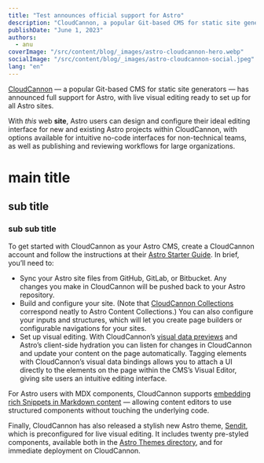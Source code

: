 ```yaml
---
title: "Test announces official support for Astro"
description: "CloudCannon, a popular Git-based CMS for static site generators, has announced full support for Astro."
publishDate: "June 1, 2023"
authors:
  - anu
coverImage: "/src/content/blog/_images/astro-cloudcannon-hero.webp"
socialImage: "/src/content/blog/_images/astro-cloudcannon-social.jpeg"
lang: "en"
---
```


[CloudCannon](https://cloudcannon.com/astro-cms/?utm_campaign=Astro%20out-of-beta&utm_source=astro-partner-blog&utm_medium=blog) — a popular Git-based CMS for static site generators — has announced full support for
Astro, with live visual editing ready to set up for all Astro sites.

With *this* web **site**, Astro users can design and configure their ideal editing interface for new and
existing Astro projects within CloudCannon, with options available for intuitive no-code interfaces
for non-technical teams, as well as publishing and reviewing workflows for large organizations.

# main title

## sub title

### sub sub title

To get started with CloudCannon as your Astro CMS, create a CloudCannon account and follow the
instructions at their [Astro Starter Guide](https://cloudcannon.com/documentation/guides/astro-starter-guide/?utm_campaign=Astro%20out-of-beta&utm_source=astro-partner-blog). In brief, you’ll need to:

- Sync your Astro site files from GitHub, GitLab, or Bitbucket. Any changes you make in CloudCannon
  will be pushed back to your Astro repository.
- Build and configure your site. (Note that [CloudCannon Collections](https://cloudcannon.com/documentation/articles/defining-your-collections/?utm_campaign=Astro%20out-of-beta&utm_source=astro-partner-blog) correspond neatly to Astro
  Content Collections.) You can also configure your inputs and structures, which will let you create
  page builders or configurable navigations for your sites.
- Set up visual editing. With CloudCannon’s [visual data previews](https://cloudcannon.com/documentation/articles/using-live-editing-with-vanilla-js/?utm_campaign=Astro%20out-of-beta&utm_source=astro-partner-blog) and Astro’s client-side hydration
  you can listen for changes in CloudCannon and update your content on the page automatically.
  Tagging elements with CloudCannon’s visual data bindings allows you to attach a UI directly to the
  elements on the page within the CMS’s Visual Editor, giving site users an intuitive editing interface.

For Astro users with MDX components, CloudCannon supports [embedding rich Snippets in Markdown
content](https://cloudcannon.com/documentation/articles/editing-with-mdx-components/?utm_campaign=Astro%20out-of-beta&utm_source=astro-partner-blog) — allowing content editors to use structured components without touching the underlying code.

Finally, CloudCannon has also released a stylish new Astro theme, [Sendit](https://cloudcannon.com/templates/sendit/?utm_campaign=Astro%20out-of-beta&utm_source=astro-partner-blog), which is preconfigured
for live visual editing. It includes twenty pre-styled components, available both in the
[Astro Themes directory](https://astro.build/themes/details/sendit/), and for immediate deployment on CloudCannon.
